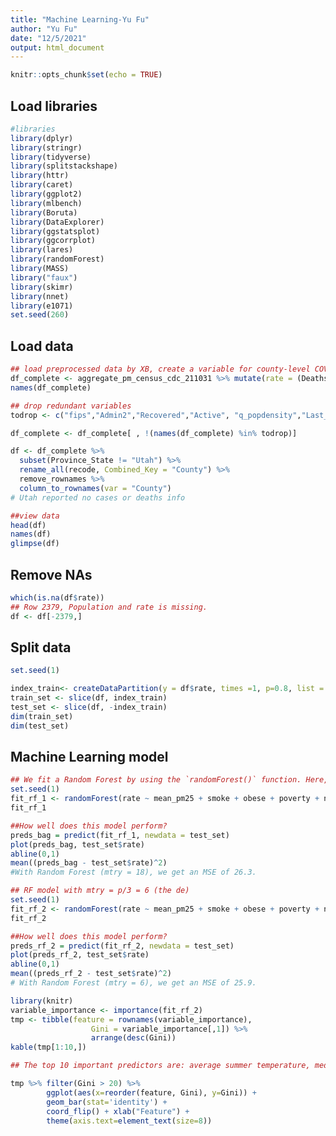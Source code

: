 ```yaml
---
title: "Machine Learning-Yu Fu"
author: "Yu Fu"
date: "12/5/2021"
output: html_document
---
```


```r
knitr::opts_chunk$set(echo = TRUE)
```

## Load libraries
```r
#libraries
library(dplyr)
library(stringr)
library(tidyverse)
library(splitstackshape)
library(httr)
library(caret)
library(ggplot2)
library(mlbench)
library(Boruta)
library(DataExplorer)
library(ggstatsplot)
library(ggcorrplot)
library(lares)
library(randomForest)
library(MASS)
library("faux")
library(skimr)
library(nnet)
library(e1071)
set.seed(260)
```

## Load data
```r
## load preprocessed data by XB, create a variable for county-level COVID-19 death rate
df_complete <- aggregate_pm_census_cdc_211031 %>% mutate(rate = (Deaths / (Population / 100000)))
names(df_complete)

## drop redundant variables
todrop <- c("fips","Admin2","Recovered","Active", "q_popdensity","Last_Update", "year", "Country_Region", "NAME", "population", "mid_pecent", "prime_pecent", "older_pecent" ,"young_pecent")

df_complete <- df_complete[ , !(names(df_complete) %in% todrop)]

df <- df_complete %>% 
  subset(Province_State != "Utah") %>% 
  rename_all(recode, Combined_Key = "County") %>% 
  remove_rownames %>% 
  column_to_rownames(var = "County")
# Utah reported no cases or deaths info

##view data
head(df)
names(df)
glimpse(df)
```
## Remove NAs
```r
which(is.na(df$rate))
## Row 2379, Population and rate is missing.
df <- df[-2379,]
```

## Split data
```r
set.seed(1)

index_train<- createDataPartition(y = df$rate, times =1, p=0.8, list = FALSE)
train_set <- slice(df, index_train)
test_set <- slice(df, -index_train)
dim(train_set)
dim(test_set)
```

## Machine Learning model

```r
## We fit a Random Forest by using the `randomForest()` function. Here, `mtry = 18` indicates all 18 predictors should be considered for each split of the tree - in other words, bagging should be done.
set.seed(1)
fit_rf_1 <- randomForest(rate ~ mean_pm25 + smoke + obese + poverty + no_grad + owner_occupied + hispanic_pct + blk_pct + age_pct_15_44 + age_pct_45_65 + age_pct_65_plus + population_density + median_house_value + median_household_income + mean_winter_temp + mean_summer_temp + mean_winter_rm + mean_summer_rm, data = train_set, mtry = 18, importance = TRUE)
fit_rf_1

##How well does this model perform?
preds_bag = predict(fit_rf_1, newdata = test_set)
plot(preds_bag, test_set$rate)
abline(0,1)
mean((preds_bag - test_set$rate)^2) 
#With Random Forest (mtry = 18), we get an MSE of 26.3.
```

```r
## RF model with mtry = p/3 = 6 (the de)
set.seed(1)
fit_rf_2 <- randomForest(rate ~ mean_pm25 + smoke + obese + poverty + no_grad + owner_occupied + hispanic_pct + blk_pct + age_pct_15_44 + age_pct_45_65 + age_pct_65_plus + population_density + median_house_value + median_household_income + mean_winter_temp + mean_summer_temp + mean_winter_rm + mean_summer_rm, data = train_set, mtry = 6, importance = TRUE)
fit_rf_2

##How well does this model perform?
preds_rf_2 = predict(fit_rf_2, newdata = test_set)
plot(preds_rf_2, test_set$rate)
abline(0,1)
mean((preds_rf_2 - test_set$rate)^2)
# With Random Forest (mtry = 6), we get an MSE of 25.9.
```


```r
library(knitr)
variable_importance <- importance(fit_rf_2) 
tmp <- tibble(feature = rownames(variable_importance),
                  Gini = variable_importance[,1]) %>%
                  arrange(desc(Gini))
kable(tmp[1:10,])

## The top 10 important predictors are: average summer temperature, median house value, %smokers, %>= 65 years of age, median household income, no_grad (% less than high school???), average pm2.5, average winter temperature...

tmp %>% filter(Gini > 20) %>%
        ggplot(aes(x=reorder(feature, Gini), y=Gini)) +
        geom_bar(stat='identity') +
        coord_flip() + xlab("Feature") +
        theme(axis.text=element_text(size=8))
```
      






